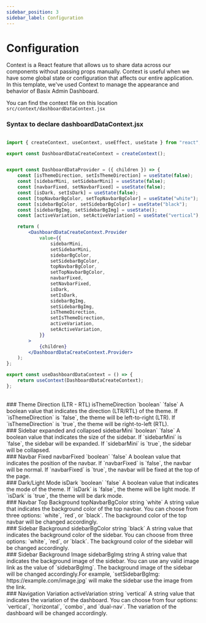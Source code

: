 ```yaml
---
sidebar_position: 3
sidebar_label: Configuration
---
```


# Configuration

Context is a React feature that allows us to share data across our components without passing props manually. Context is useful when we have some global state or configuration that affects our entire application. In this template, we've used Context to manage the appearance and behavior of Basix Admin Dashboard.

You can find the context file on this location `src/context/dashboardDataContext.jsx`


### Syntax to declare dashboardDataContext.jsx 

```jsx title="Configuration"

import { createContext, useContext, useEffect, useState } from "react";

export const DashboardDataCreateContext = createContext();


export const DashboardDataProvider = ({ children }) => {
    const [isThemeDirection, setIsThemeDirection] = useState(false);
    const [sidebarMini, setSidebarMini] = useState(false);
    const [navbarFixed, setNavbarFixed] = useState(false);
    const [isDark, setIsDark] = useState(false);
    const [topNavbarBgColor, setTopNavbarBgColor] = useState("white");
    const [sidebarBgColor, setSidebarBgColor] = useState("black");
    const [sidebarBgImg, setSidebarBgImg] = useState();
    const [activeVariation, setActiveVariation] = useState("vertical");

    return (
        <DashboardDataCreateContext.Provider
            value={{
                sidebarMini,
                setSidebarMini,
                sidebarBgColor,
                setSidebarBgColor,
                topNavbarBgColor,
                setTopNavbarBgColor,
                navbarFixed,
                setNavbarFixed,
                isDark,
                setIsDark,
                sidebarBgImg,
                setSidebarBgImg,
                isThemeDirection,
                setIsThemeDirection,
                activeVariation,
                setActiveVariation,
            }}
        >
            {children}
        </DashboardDataCreateContext.Provider>
    );
};

export const useDashboardDataContext = () => {
    return useContext(DashboardDataCreateContext);
};
```

<br/>
### Theme Direction (LTR - RTL)
<FeatureTable>
    <tr>
        <td>isThemeDirection</td>
        <td>`boolean`</td>
        <td>`false`</td>
        <td>A boolean value that indicates the direction (LTR/RTL) of the theme. If `isThemeDirection` is `false`, the theme will be left-to-right (LTR). If `isThemeDirection` is `true`, the theme will be right-to-left (RTL).</td>
    </tr>
</FeatureTable>

<br/>
### Sidebar expanded and collapsed 
<FeatureTable>
    <tr>
        <td>sidebarMini</td>
        <td>`boolean`</td>
        <td>`false`</td>
        <td>A boolean value that indicates the size of the sidebar. If `sidebarMini` is `false`, the sidebar will be expanded. If `sidebarMini` is `true`, the sidebar will be collapsed.</td>
    </tr>
</FeatureTable>

<br/>
### Navbar Fixed
<FeatureTable>
    <tr>
        <td>navbarFixed</td>
        <td>`boolean`</td>
        <td>`false`</td>
        <td>A boolean value that indicates the position of the navbar. If `navbarFixed` is `false`, the navbar will be normal. If `navbarFixed` is `true`, the navbar will be fixed at the top of the page.</td>
    </tr>
</FeatureTable>

<br/>
### Dark/Light Mode
<FeatureTable>
    <tr>
        <td>isDark</td>
        <td>`boolean`</td>
        <td>`false`</td>
        <td>A boolean value that indicates the mode of the theme. If `isDark` is `false`, the theme will be light mode. If `isDark` is `true`, the theme will be dark mode.</td>
    </tr>
</FeatureTable>

<br />
### Navbar Top Background
<FeatureTable>
    <tr>
        <td>topNavbarBgColor</td>
        <td>string</td>
        <td>`white`</td>
        <td>A string value that indicates the background color of the top navbar. You can choose from three options: `white`, `red`, or `black`. The background color of the top navbar will be changed accordingly.</td>
    </tr>
</FeatureTable>

<br/>
### Sidebar Background
<FeatureTable>
    <tr>
        <td>sidebarBgColor</td>
        <td>string</td>
        <td>`black`</td>
        <td> A string value that indicates the background color of the sidebar. You can choose from three options: `white`, `red`, or `black`. The background color of the sidebar will be changed accordingly.</td>
    </tr>
</FeatureTable>

<br/>
### Sidebar Background Image
<FeatureTable>
    <tr>
        <td>sidebarBgImg</td>
        <td>string</td>
        <td></td>
        <td>A string value that indicates the background image of the sidebar. You can use any valid image link as the value of `sidebarBgImg`. The background image of the sidebar will be changed accordingly.For example, `setSidebarBgImg: https://example.com/image.jpg` will make the sidebar use the image from the link.</td>
    </tr>
</FeatureTable>

<br/>
### Navigation Variation
<FeatureTable>
    <tr>
        <td>activeVariation</td>
        <td>string</td>
        <td>`vertical`</td>
        <td>A string value that indicates the variation of the dashboard. You can choose from four options: `vertical`, `horizontal`, `combo`, and `dual-nav`. The variation of the dashboard will be changed accordingly.</td>
    </tr>
</FeatureTable>